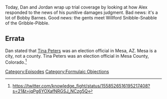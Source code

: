 {{DEFAULTSORT:
    #_EPISODE_0715:Trial Recap, Part 2
}}{{Episode
    | title           = Trial Recap, Part 2
    | caption         = Listen to this episode on [https://knowledgefight.libsyn.com/715-trial-recap-part-2 Libsyn] [https://open.spotify.com/episode/4qI8vQ1nIqcvoKkQKG75Zq Spotify]
    | episodeNumber   = 715
    | length          = 02:08:15
    | airDate         = August 12, 2022
    | episodeType     = [[:Category:Formulaic Objections|Formulaic Objections]]
    | appearance      = [[Mike Lindell]], [[Robert Barnes]], [[Jim Brewer]], [[Mike Adams]], [[Glenn Beck]], [[Hillary Clinton]], [[Roger Stone]], [[Dick Cheney]], [[Ben Shapiro]]
    | previousEpisode = [[714: Trial Recap, Part 1]]
    | nextEpisode     = [[716: April 25, 2014]]
}}

{{Stub}}

Today, Dan and Jordan wrap up trial coverage by looking at how Alex responded to the news of his punitive damages judgment.  Bad news: it's a lot of Bobby Barnes.  Good news: the gents meet Willford Snibble-Snabble of the Gribble-Pibble.

==Errata==

Dan stated that [[Tina Peters]] was an election official in Mesa, AZ. Mesa is a city, not a county. Tina Peters was an election official in Mesa County, Colorado.<ref>https://twitter.com/knowledge_fight/status/1558526516195217408?s=21&t=jqPg6YOXafNRGSJ_NCzg5Q</ref>

[[Category:Episodes]]
[[Category:Formulaic Objections]]
